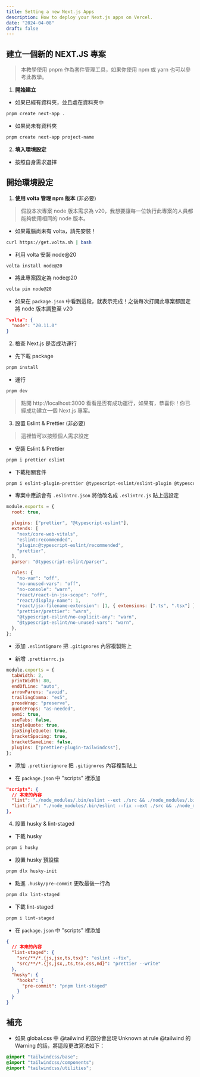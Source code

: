 ```yaml
---
title: Setting a new Next.js Apps
description: How to deploy your Next.js apps on Vercel.
date: "2024-04-08"
draft: false
---
```


## 建立一個新的 NEXT.JS 專案

> 本教學使用 pnpm 作為套件管理工具，如果你使用 npm 或 yarn 也可以參考此教學。

1. **開始建立**

- 如果已經有資料夾，並且處在資料夾中

```bash
pnpm create next-app .
```

- 如果尚未有資料夾

```bash
pnpm create next-app project-name
```

2. **填入環境設定**

- 按照自身需求選擇

## 開始環境設定

1. **使用 volta 管理 npm 版本** (非必要)

> 假設本次專案 node 版本需求為 v20，我想要讓每一位執行此專案的人員都能夠使用相同的 node 版本。

- 如果電腦尚未有 volta，請先安裝！

```bash
curl https://get.volta.sh | bash
```

- 利用 volta 安裝 node@20

```bash
volta install node@20
```

- 將此專案固定為 node@20

```bash
volta pin node@20
```

- 如果在 `package.json` 中看到這段，就表示完成！之後每次打開此專案都固定將 node 版本調整至 v20

```json package.json
"volta": {
  "node": "20.11.0"
}
```

2. 檢查 Next.js 是否成功運行

- 先下載 package

```bash
pnpm install
```

- 運行

```bash
pnpm dev
```

> 點開 http://localhost:3000 看看是否有成功運行，如果有，恭喜你！你已經成功建立一個 Next.js 專案。

3. 設置 Eslint & Prettier (非必要)

> 這裡皆可以按照個人需求設定

- 安裝 Eslint & Prettier

```bash
pnpm i prettier eslint
```

- 下載相關套件

```bash
pnpm i eslint-plugin-prettier @typescript-eslint/eslint-plugin @typescript-eslint/parser eslint-config-prettier prettier-plugin-tailwindcss
```

- 專案中應該會有 `.eslintrc.json` 將他改名成 `.eslintrc.js` 貼上這設定

```js .eslintrc.js
module.exports = {
  root: true,

  plugins: ["prettier", "@typescript-eslint"],
  extends: [
    "next/core-web-vitals",
    "eslint:recommended",
    "plugin:@typescript-eslint/recommended",
    "prettier",
  ],
  parser: "@typescript-eslint/parser",

  rules: {
    "no-var": "off",
    "no-unused-vars": "off",
    "no-console": "warn",
    "react/react-in-jsx-scope": "off",
    "react/display-name": 1,
    "react/jsx-filename-extension": [1, { extensions: [".ts", ".tsx"] }],
    "prettier/prettier": "warn",
    "@typescript-eslint/no-explicit-any": "warn",
    "@typescript-eslint/no-unused-vars": "warn",
  },
};
```

- 添加 `.eslintignore` 把 `.gitignores` 內容複製貼上

- 新增 `.prettierrc.js`

```js .prettierrc.js
module.exports = {
  tabWidth: 2,
  printWidth: 80,
  endOfLine: "auto",
  arrowParens: "avoid",
  trailingComma: "es5",
  proseWrap: "preserve",
  quoteProps: "as-needed",
  semi: true,
  useTabs: false,
  singleQuote: true,
  jsxSingleQuote: true,
  bracketSpacing: true,
  bracketSameLine: false,
  plugins: ["prettier-plugin-tailwindcss"],
};
```

- 添加 `.prettierignore` 把 `.gitignores` 內容複製貼上

- 在 `package.json` 中 "scripts" 裡添加

```json package.json
"scripts": {
  // 本來的內容
  "lint": "./node_modules/.bin/eslint --ext ./src && ./node_modules/.bin/prettier --check ./src",
  "lint:fix": "./node_modules/.bin/eslint --fix --ext ./src && ./node_modules/.bin/prettier --write ./src"
},
```

4. 設置 husky & lint-staged

- 下載 husky

```bash
pnpm i husky
```

- 設置 husky 預設檔

```bash
pnpm dlx husky-init
```

- 點進 `.husky/pre-commit` 更改最後一行為

```bash
pnpm dlx lint-staged
```

- 下載 lint-staged

```bash
pnpm i lint-staged
```

- 在 `package.json` 中 "scripts" 裡添加

```json package.json
{
  // 本來的內容
  "lint-staged": {
    "src/**/*.{js,jsx,ts,tsx}": "eslint --fix",
    "src/**/*.{js,jsx,,ts,tsx,css,md}": "prettier --write"
  },
  "husky": {
    "hooks": {
      "pre-commit": "pnpm lint-staged"
    }
  }
}
```

## 補充

- 如果 global.css 中 @tailwind 的部分會出現 Unknown at rule @tailwind 的 Warning 的話，將這段更改寫法如下：

```css global.css
@import "tailwindcss/base";
@import "tailwindcss/components";
@import "tailwindcss/utilities";
```
